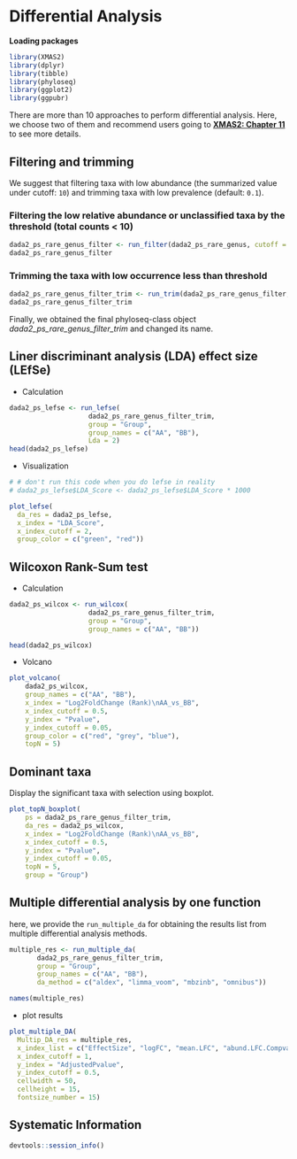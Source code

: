 # Differential Analysis


**Loading packages**

```r
library(XMAS2)
library(dplyr)
library(tibble)
library(phyloseq)
library(ggplot2)
library(ggpubr)
```


There are more than 10 approaches to perform differential analysis. Here, we choose two of them and recommend users going to **[XMAS2: Chapter 11](https://xbiomeanalysis.github.io/XMAS_tutorial/differential-analysis.html)** to see more details.


## Filtering and trimming

We suggest that filtering taxa with low abundance (the summarized value under cutoff: `10`) and trimming taxa with low prevalence (default: `0.1`).

### Filtering the low relative abundance or unclassified taxa by the threshold (total counts < 10)
```r
dada2_ps_rare_genus_filter <- run_filter(dada2_ps_rare_genus, cutoff = 10, unclass = TRUE)
dada2_ps_rare_genus_filter 
```

### Trimming the taxa with low occurrence less than threshold
```r
dada2_ps_rare_genus_filter_trim <- run_trim(dada2_ps_rare_genus_filter, cutoff = 0.1, trim = "feature")
dada2_ps_rare_genus_filter_trim
```

Finally, we obtained the final phyloseq-class object _dada2\_ps\_rare\_genus\_filter\_trim_ and changed its name.


## Liner discriminant analysis (LDA) effect size (LEfSe)

* Calculation
```r
dada2_ps_lefse <- run_lefse(
                    dada2_ps_rare_genus_filter_trim,
                    group = "Group",
                    group_names = c("AA", "BB"),
                    Lda = 2)
head(dada2_ps_lefse)
```

* Visualization
```r
# # don't run this code when you do lefse in reality
# dada2_ps_lefse$LDA_Score <- dada2_ps_lefse$LDA_Score * 1000

plot_lefse(
  da_res = dada2_ps_lefse,
  x_index = "LDA_Score",
  x_index_cutoff = 2,
  group_color = c("green", "red"))
```


## Wilcoxon Rank-Sum test

* Calculation
```r
dada2_ps_wilcox <- run_wilcox(
                    dada2_ps_rare_genus_filter_trim,
                    group = "Group",
                    group_names = c("AA", "BB"))

head(dada2_ps_wilcox)
```


* Volcano
```r
plot_volcano(
    dada2_ps_wilcox,
    group_names = c("AA", "BB"),
    x_index = "Log2FoldChange (Rank)\nAA_vs_BB",
    x_index_cutoff = 0.5,
    y_index = "Pvalue",
    y_index_cutoff = 0.05,
    group_color = c("red", "grey", "blue"),
    topN = 5)
```


## Dominant taxa

Display the significant taxa with selection using boxplot.

```r
plot_topN_boxplot(
    ps = dada2_ps_rare_genus_filter_trim,
    da_res = dada2_ps_wilcox,
    x_index = "Log2FoldChange (Rank)\nAA_vs_BB",
    x_index_cutoff = 0.5,
    y_index = "Pvalue",
    y_index_cutoff = 0.05,
    topN = 5,
    group = "Group")
```


## Multiple differential analysis by one function

here, we provide the `run_multiple_da` for obtaining the results list from multiple differential analysis methods.

```r
multiple_res <- run_multiple_da(
       dada2_ps_rare_genus_filter_trim,
       group = "Group",
       group_names = c("AA", "BB"),
       da_method = c("aldex", "limma_voom", "mbzinb", "omnibus"))

names(multiple_res)
```


* plot  results
```r
plot_multiple_DA(
  Multip_DA_res = multiple_res,
  x_index_list = c("EffectSize", "logFC", "mean.LFC", "abund.LFC.CompvarBB.est"),
  x_index_cutoff = 1,
  y_index = "AdjustedPvalue",
  y_index_cutoff = 0.5,
  cellwidth = 50, 
  cellheight = 15, 
  fontsize_number = 15)
```


## Systematic Information
```r
devtools::session_info()
```

